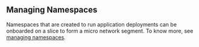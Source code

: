 ## Managing Namespaces 
Namespaces that are created to run application deployments can be
onboarded on a slice to form a micro network segment. To know more, see 
[managing namespaces](/versioned_docs/version-0.2.0/getting-started-with-cloud-clusters/installing-kubeslice/managing-namespaces.mdx).